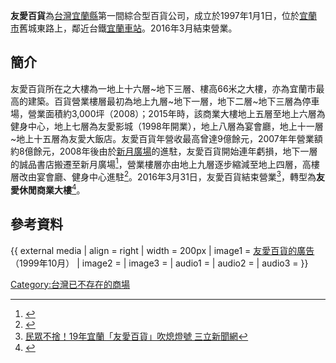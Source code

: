 {{Infobox Company 
| company_name       = 友愛百貨股份有限公司  
| company_name_en    = Yoai Department Stores Co. Ltd.
| company_logo       = 
| company_type       = 股份有限公司
| company_slogan     = 
| market_information = 非上市
| abbreviated_name   = 友愛百貨
| foundation         = 1997
| location           = {{flagicon|TWN}} 宜蘭縣宜蘭市舊城東路50號
| zip_code           = 26041
| telephone_no       = 
| key_people         = [[林昭文|林昭文]] 
| industry           = 貿易百貨
| products           = 
| capital            = 19.8億
| revenue            = 
| operating_income   =
| profit             = 
| market_value       =
| num_employees      = 
| P/E ratio          =
| earnings per share =
| Net asset value    =
| accounting_period  = 
| parent             = 友愛企業集團
| divisions          =
| subsid             = 
| homepage           = 
| footnotes          = 
| width              = 
}}

'''友愛百貨'''為[[台灣|台灣]][[宜蘭縣|宜蘭縣]]第一間綜合型百貨公司，成立於1997年1月1日，位於[[宜蘭市|宜蘭市]]舊城東路上，鄰近台鐵[[宜蘭車站|宜蘭車站]]。2016年3月結束營業。

==簡介==
友愛百貨所在之大樓為一地上十六層~地下三層、樓高66米之大樓，亦為宜蘭市最高的建築。百貨營業樓層最初為地上九層~地下一層，地下二層~地下三層為停車場，營業面積約3,000坪（2008）；2015年時，該商業大樓地上五層至地上六層為健身中心，地上七層為友愛影城（1998年開業），地上八層為宴會廳，地上十一層~地上十五層為友愛大飯店。友愛百貨年營收最高曾達9億餘元，2007年年營業額約8億餘元，2008年後由於[[蘭城新月廣場|新月廣場]]的進駐，友愛百貨開始連年虧損，地下一層的誠品書店搬遷至新月廣場<ref>{{cite news|url=https://news.ltn.com.tw/news/local/paper/229738|title=誠品將搬家 蘭城新月掀戰火|publisher=自由時報|author=游明金|date=2008-07-25|accessdate=2022-03-01|archive-date=2022-03-01|archive-url=https://web.archive.org/web/20220301095558/https://news.ltn.com.tw/news/local/paper/229738|dead-url=no}}</ref>，營業樓層亦由地上九層逐步縮減至地上四層，高樓層改由宴會廳、健身中心進駐<ref>{{Cite web |url=http://www.appledaily.com.tw/appledaily/article/property/20080908/30932683/ |title=跟客人搏感情 友愛百貨5成業績靠老主顧 |accessdate=2016-01-05 |archive-date=2016-03-14 |archive-url=https://web.archive.org/web/20160314170855/http://www.appledaily.com.tw/appledaily/article/property/20080908/30932683/ |dead-url=no }}</ref>。2016年3月31日，友愛百貨結束營業<ref>[https://www.setn.com/m/News.aspx?NewsID=134512 民眾不捨！19年宜蘭「友愛百貨」吹熄燈號 三立新聞網]</ref>，轉型為'''友愛休閒商業大樓'''<ref>{{Cite web |url=http://news.ltn.com.tw/news/life/breakingnews/1562606 |title=友愛百貨轉型休閒生活中心 將封館特賣下殺2折起 |accessdate=2016-01-05 |archive-date=2016-03-14 |archive-url=https://web.archive.org/web/20160314171744/http://news.ltn.com.tw/news/life/breakingnews/1562606 |dead-url=no }}</ref>。

==參考資料==
{{reflist}}

{{ external media
| align  = right
| width  = 200px
| image1 = [https://archive.is/zCCuB/fc398608c1c5e066508c12a0ebfd9c2d5532b706.png 友愛百貨的廣告]（1999年10月）
| image2 = 
| image3 = 
| audio1 = 
| audio2 = 
| audio3 = 
}}
{{台灣百貨公司}}
{{Taiwan Shopping Market}}

[[Category:台灣已不存在的商場|Category:台灣已不存在的商場]]